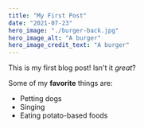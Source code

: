 ```yaml
---
title: "My First Post"
date: "2021-07-23"
hero_image: "./burger-back.jpg"
hero_image_alt: "A burger"
hero_image_credit_text: "A burger"
---
```


This is my first blog post! Isn't it *great*?

Some of my **favorite** things are:

* Petting dogs
* Singing
* Eating potato-based foods